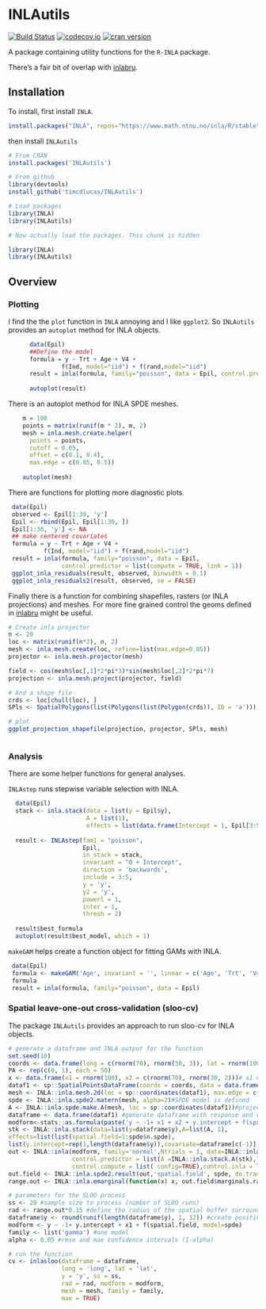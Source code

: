 INLAutils
==========

[![Build Status](https://travis-ci.org/timcdlucas/INLAutils.svg)](https://travis-ci.org/timcdlucas/INLAutils)
[![codecov.io](https://codecov.io/github/timcdlucas/INLAutils/coverage.svg?branch=master)](https://codecov.io/github/timcdlucas/INLAutils?branch=master)
[![cran version](http://www.r-pkg.org/badges/version/INLAutils)](https://cran.rstudio.com/web/packages/INLAutls) 


A package containing utility functions for the `R-INLA` package.

There's a fair bit of overlap with [inlabru](http://www.github.com/fbachl/inlabru).


Installation
-------------

To install, first install `INLA`.

```r
install.packages("INLA", repos="https://www.math.ntnu.no/inla/R/stable")
```

then install `INLAutils`

```r
# From CRAN
install.packages('INLAutils')

# From github
library(devtools)
install_github('timcdlucas/INLAutils')

# Load packages
library(INLA)
library(INLAutils)
```


```r
# Now actually load the packages. This chunk is hidden

library(INLA)
library(INLAutils)
```


Overview
--------




### Plotting


I find the the `plot` function in `INLA` annoying and I like `ggplot2`.
So `INLAutils` provides an `autoplot` method for INLA objects.

```r
      data(Epil)
      ##Define the model
      formula = y ~ Trt + Age + V4 +
               f(Ind, model="iid") + f(rand,model="iid")
      result = inla(formula, family="poisson", data = Epil, control.predictor = list(compute = TRUE))
     
      autoplot(result)
```


There is an autoplot method for INLA SPDE meshes.

```r

    m = 100
    points = matrix(runif(m * 2), m, 2)
    mesh = inla.mesh.create.helper(
      points = points,
      cutoff = 0.05,
      offset = c(0.1, 0.4),
      max.edge = c(0.05, 0.5))
    
    autoplot(mesh)
```


There are functions for plotting more diagnostic plots.

```r

 data(Epil)
 observed <- Epil[1:30, 'y']
 Epil <- rbind(Epil, Epil[1:30, ])
 Epil[1:30, 'y'] <- NA
 ## make centered covariates
 formula = y ~ Trt + Age + V4 +
          f(Ind, model="iid") + f(rand,model="iid")
 result = inla(formula, family="poisson", data = Epil,
               control.predictor = list(compute = TRUE, link = 1))
 ggplot_inla_residuals(result, observed, binwidth = 0.1)
 ggplot_inla_residuals2(result, observed, se = FALSE)

```

Finally there is a function for combining shapefiles, rasters (or INLA projections) and meshes.
For more fine grained control the geoms defined in [inlabru](http://www.github.com/fbachl/inlabru) might be useful.

```r
# Create inla projector
n <- 20
loc <- matrix(runif(n*2), n, 2)
mesh <- inla.mesh.create(loc, refine=list(max.edge=0.05))
projector <- inla.mesh.projector(mesh)

field <- cos(mesh$loc[,1]*2*pi*3)*sin(mesh$loc[,2]*2*pi*7)
projection <- inla.mesh.project(projector, field)

# And a shape file
crds <- loc[chull(loc), ]
SPls <- SpatialPolygons(list(Polygons(list(Polygon(crds)), ID = 'a')))

# plot
ggplot_projection_shapefile(projection, projector, SPls, mesh)



```

### Analysis

There are some helper functions for general analyses.


`INLAstep` runs stepwise variable selection with INLA.

```r

  data(Epil)
  stack <- inla.stack(data = list(y = Epil$y),
                      A = list(1),
                      effects = list(data.frame(Intercept = 1, Epil[3:5])))
                      
  result <- INLAstep(fam1 = "poisson", 
                     Epil,
                     in_stack = stack,
                     invariant = "0 + Intercept",
                     direction = 'backwards',
                     include = 3:5,
                     y = 'y',
                     y2 = 'y',
                     powerl = 1,
                     inter = 1,
                     thresh = 2)
  
  result$best_formula
  autoplot(result$best_model, which = 1)
```



`makeGAM` helps create a function object for fitting GAMs with INLA.

```r
 data(Epil)
 formula <- makeGAM('Age', invariant = '', linear = c('Age', 'Trt', 'V4'), returnstring = FALSE)
 formula
 result = inla(formula, family="poisson", data = Epil)
```

### Spatial leave-one-out cross-validation (sloo-cv)

The package `INLAutils` provides an approach to run sloo-cv for INLA objects.

```r
  
# generate a dataframe and INLA output for the function
set.seed(10)
coords <- data.frame(long = c(rnorm(70), rnorm(30, 3)), lat = rnorm(100))
PA <- rep(c(0, 1), each = 50)
x <- data.frame(x1 = rnorm(100), x2 = c(rnorm(70), rnorm(30, 2)))# x1 no relat., x2 pos. relat.
dataf1 <- sp::SpatialPointsDataFrame(coords = coords, data = data.frame(y = PA, x))
mesh <- INLA::inla.mesh.2d(loc = sp::coordinates(dataf1), max.edge = c(3, 3),cutoff = 1.3)
spde <- INLA::inla.spde2.matern(mesh, alpha=2)#SPDE model is defined
A <- INLA::inla.spde.make.A(mesh, loc = sp::coordinates(dataf1))#projector matrix
dataframe <- data.frame(dataf1) #generate dataframe with response and covariate
modform<-stats::as.formula(paste('y ~ -1+ x1 + x2 + y.intercept + f(spatial.field, model=spde)'))
stk <- INLA::inla.stack(data=list(y=dataframe$y),A=list(A, 1),
effects=list(list(spatial.field=1:spde$n.spde),
list(y.intercept=rep(1,length(dataframe$y)),covariate=dataframe[c(-1)])),tag='est')
out <- INLA::inla(modform, family='normal',Ntrials = 1, data=INLA::inla.stack.data(stk, spde=spde),
                  control.predictor = list(A =INLA::inla.stack.A(stk),link=1),
                  control.compute = list( config=TRUE),control.inla = list(int.strategy='eb'))
out.field <- INLA::inla.spde2.result(out,'spatial.field', spde, do.transf = TRUE)
range.out <- INLA::inla.emarginal(function(x) x, out.field$marginals.range.nominal[[1]])

# parameters for the SLOO process
ss <- 20 #sample size to process (number of SLOO runs)
rad <- range.out*0.15 #define the radius of the spatial buffer surrounding the removed point
dataframe$y <- round(runif(length(dataframe$y), 1, 12)) #create positive discrete response
modform <- y ~ -1+ y.intercept + x1 + f(spatial.field, model=spde)
family <- list('gamma') #one model
alpha <- 0.05 #rmse and mae confidence intervals (1-alpha)

# run the function
cv <- inlasloo(dataframe = dataframe, 
               long = 'long', lat = 'lat',
               y = 'y', ss = ss, 
               rad = rad, modform = modform,
               mesh = mesh, family = family,
               mae = TRUE)

```


